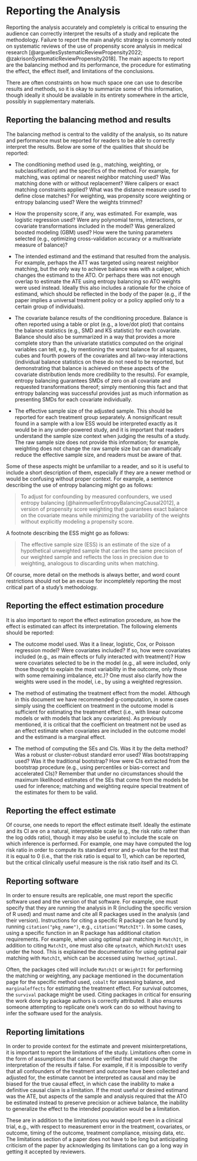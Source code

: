 # Reporting the Analysis {#sec-reporting}

Reporting the analysis accurately and completely is critical to ensuring the audience can correctly interpret the results of a study and replicate the methodology. Failure to report the main analytic strategy is commonly noted on systematic reviews of the use of propensity score analysis in medical research [@arguellesSystematicReviewPropensity2022; @zakrisonSystematicReviewPropensity2018]. The main aspects to report are the balancing method and its performance, the procedure for estimating the effect, the effect itself, and limitations of the conclusions.

There are often constraints on how much space one can use to describe results and methods, so it is okay to summarize some of this information, though ideally it should be available in its entirety somewhere in the article, possibly in supplementary materials.

## Reporting the balancing method and results

The balancing method is central to the validity of the analysis, so its nature and performance must be reported for readers to be able to correctly interpret the results. Below are some of the qualities that should be reported:

-   The conditioning method used (e.g., matching, weighting, or subclassification) and the specifics of the method. For example, for matching, was optimal or nearest neighbor matching used? Was matching done with or without replacement? Were calipers or exact matching constraints applied? What was the distance measure used to define close matches? For weighting, was propensity score weighting or entropy balancing used? Were the weights trimmed?

-   How the propensity score, if any, was estimated. For example, was logistic regression used? Were any polynomial terms, interactions, or covariate transformations included in the model? Was generalized boosted modeling (GBM) used? How were the tuning parameters selected (e.g., optimizing cross-validation accuracy or a multivariate measure of balance)?

-   The intended estimand and the estimand that resulted from the analysis. For example, perhaps the ATT was targeted using nearest neighbor matching, but the only way to achieve balance was with a caliper, which changes the estimand to the ATO. Or perhaps there was not enough overlap to estimate the ATE using entropy balancing so ATO weights were used instead. Ideally this also includes a rationale for the choice of estimand, which should be reflected in the body of the paper (e.g., if the paper implies a universal treatment policy or a policy applied only to a certain group of individuals).

-   The covariate balance results of the conditioning procedure. Balance is often reported using a table or plot (e.g., a love/dot plot) that contains the balance statistics (e.g., SMD and KS statistic) for each covariate. Balance should also be summarized in a way that provides a more complete story than the univariate statistics computed on the original variables can tell, e.g., by mentioning the worst balance for all squares, cubes and fourth powers of the covariates and all two-way interactions (individual balance statistics on these do not need to be reported, but demonstrating that balance is achieved on these aspects of the covariate distribution lends more credibility to the results). For example, entropy balancing guarantees SMDs of zero on all covariate and requested transformations thereof; simply mentioning this fact and that entropy balancing was successful provides just as much information as presenting SMDs for each covariate individually.

-   The effective sample size of the adjusted sample. This should be reported for each treatment group separately. A nonsignificant result found in a sample with a low ESS would be interpreted exactly as it would be in any under-powered study, and it is important that readers understand the sample size context when judging the results of a study. The raw sample size does not provide this information; for example, weighting does not change the raw sample size but can dramatically reduce the effective sample size, and readers must be aware of that.

Some of these aspects might be unfamiliar to a reader, and so it is useful to include a short description of them, especially if they are a newer method or would be confusing without proper context. For example, a sentence describing the use of entropy balancing might go as follows:

> To adjust for confounding by measured confounders, we used entropy balancing [@hainmuellerEntropyBalancingCausal2012], a version of propensity score weighting that guarantees exact balance on the covariate means while minimizing the variability of the weights without explicitly modeling a propensity score.

A footnote describing the ESS might go as follows:

> The effective sample size (ESS) is an estimate of the size of a hypothetical unweighted sample that carries the same precision of our weighted sample and reflects the loss in precision due to weighting, analogous to discarding units when matching.

Of course, more detail on the methods is always better, and word count restrictions should not be an excuse for incompletely reporting the most critical part of a study's methodology.

## Reporting the effect estimation procedure

It is also important to report the effect estimation procedure, as how the effect is estimated can affect its interpretation. The following elements should be reported:

-   The outcome model used. Was it a linear, logistic, Cox, or Poisson regression model? Were covariates included? If so, how were covariates included (e.g., as main effects or fully interacted with treatment)? How were covariates selected to be in the model (e.g., all were included, only those thought to explain the most variability in the outcome, only those with some remaining imbalance, etc.)? One must also clarify how the weights were used in the model, i.e., by using a weighted regression.

-   The method of estimating the treatment effect from the model. Although in this document we have recommended g-computation, in some cases simply using the coefficient on treatment in the outcome model is sufficient for estimating the treatment effect (i.e., with linear outcome models or with models that lack any covariates). As previously mentioned, it is critical that the coefficient on treatment not be used as an effect estimate when covariates are included in the outcome model and the estimand is a marginal effect.

-   The method of computing the SEs and CIs. Was it by the delta method? Was a robust or cluster-robust standard error used? Was bootstrapping used? Was it the traditional bootstrap? How were CIs extracted from the bootstrap procedure (e.g., using percentiles or bias-correct and accelerated CIs)? Remember that under no circumstances should the maximum likelihood estimates of the SEs that come from the models be used for inference; matching and weighting require special treatment of the estimates for them to be valid.

## Reporting the effect estimate

Of course, one needs to report the effect estimate itself. Ideally the estimate and its CI are on a natural, interpretable scale (e.g., the risk ratio rather than the log odds ratio), though it may also be useful to include the scale on which inference is performed. For example, one may have computed the log risk ratio in order to compute its standard error and p-value for the test that it is equal to 0 (i.e., that the risk ratio is equal to 1), which can be reported, but the critical clinically useful measure is the risk ratio itself and its CI.

## Reporting software

In order to ensure results are replicable, one must report the specific software used and the version of that software. For example, one must specify that they are running the analysis in R (including the specific version of R used) and must name and cite all R packages used in the analysis (and their version). Instructions for citing a specific R package can be found by running `citation("pkg_name")`, e.g., `citation("MatchIt")`. In some cases, using a specific function in an R package has additional citation requirements. For example, when using optimal pair matching in `MatchIt`, in addition to citing `MatchIt`, one must also cite `optmatch`, which `MatchIt` uses under the hood. This is explained the documentation for using optimal pair matching with `MatchIt`, which can be accessed using `?method_optimal`.

Often, the packages cited will include `MatchIt` or `WeightIt` for performing the matching or weighting, any package mentioned in the documentation page for the specific method used, `cobalt` for assessing balance, and `marginaleffects` for estimating the treatment effect. For survival outcomes, the `survival` package might be used. Citing packages in critical for ensuring the work done by package authors is correctly attributed. It also ensures someone attempting to replicate one's work can do so without having to infer the software used for the analysis.

## Reporting limitations

In order to provide context for the estimate and prevent misinterpretations, it is important to report the limitations of the study. Limitations often come in the form of assumptions that cannot be verified that would change the interpretation of the results if false. For example, if it is impossible to verify that all confounders of the treatment and outcome have been collected and adjusted for, the estimate cannot be interpreted as causal and may be biased for the true causal effect, in which case the inability to make a definitive causal claim is a limitation. If the most useful or desired estimand was the ATE, but aspects of the sample and analysis required that the ATO be estimated instead to preserve precision or achieve balance, the inability to generalize the effect to the intended population would be a limitation.

These are in addition to the limitations you would report even in a clinical trial, e.g., with respect to measurement error in the treatment, covariates, or outcome, timing of the outcome, treatment compliance, missing data, etc. The limitations section of a paper does not have to be long but anticipating criticism of the paper by acknowledging its limitations can go a long way in getting it accepted by reviewers.
